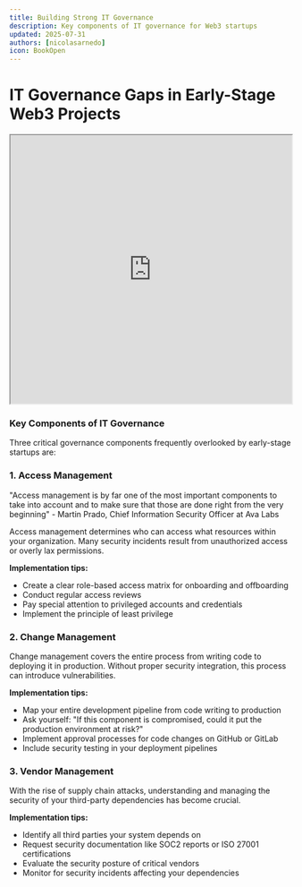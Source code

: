 ```yaml
---
title: Building Strong IT Governance
description: Key components of IT governance for Web3 startups
updated: 2025-07-31
authors: [nicolasarnedo]
icon: BookOpen
---
```


# IT Governance Gaps in Early-Stage Web3 Projects

<div style={{ margin: '2rem 0' }}>
  <iframe 
    src="https://drive.google.com/file/d/1tsuUltchI8DEjlplsMMLSqfyYzOP-m-4/preview" 
    width="100%" 
    height="480" 
    allow="autoplay"
    style={{ border: 'none', borderRadius: '8px' }}
  ></iframe>
</div> 

### Key Components of IT Governance

Three critical governance components frequently overlooked by early-stage startups are:

### 1. Access Management

<Callout type="quote">
<div style={{ fontSize: '1.1rem'}}>
<span style={{ fontWeight: 'bold' }}>"Access management is by far one of the most important components to take into account and to make sure that those are done right from the very beginning"</span> - Martin Prado, Chief Information Security Officer at Ava Labs
</div>
</Callout>

Access management determines who can access what resources within your organization. Many security incidents result from unauthorized access or overly lax permissions.

**Implementation tips:**
- Create a clear role-based access matrix for onboarding and offboarding
- Conduct regular access reviews
- Pay special attention to privileged accounts and credentials
- Implement the principle of least privilege

### 2. Change Management

Change management covers the entire process from writing code to deploying it in production. Without proper security integration, this process can introduce vulnerabilities.

**Implementation tips:**
- Map your entire development pipeline from code writing to production
- Ask yourself: "If this component is compromised, could it put the production environment at risk?"
- Implement approval processes for code changes on GitHub or GitLab
- Include security testing in your deployment pipelines

### 3. Vendor Management

With the rise of supply chain attacks, understanding and managing the security of your third-party dependencies has become crucial.

**Implementation tips:**
- Identify all third parties your system depends on
- Request security documentation like SOC2 reports or ISO 27001 certifications
- Evaluate the security posture of critical vendors
- Monitor for security incidents affecting your dependencies
